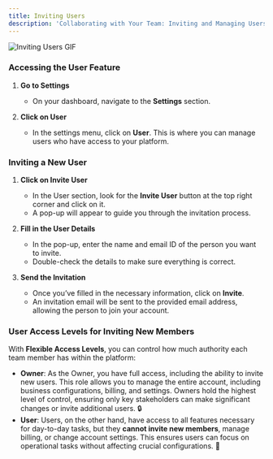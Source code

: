 ---
title: Inviting Users
description: 'Collaborating with Your Team: Inviting and Managing Users'
---
![Inviting Users GIF](./images/inviting%20users.gif)

### Accessing the User Feature

1. **Go to Settings**
    - On your dashboard, navigate to the **Settings** section.

2. **Click on User**
    - In the settings menu, click on **User**. This is where you can manage users who have access to your platform.

### Inviting a New User

1. **Click on Invite User**
    - In the User section, look for the **Invite User** button at the top right corner and click on it.
    - A pop-up will appear to guide you through the invitation process.

2. **Fill in the User Details**
    - In the pop-up, enter the name and email ID of the person you want to invite.
    - Double-check the details to make sure everything is correct.

3. **Send the Invitation**
    - Once you’ve filled in the necessary information, click on **Invite**.
    - An invitation email will be sent to the provided email address, allowing the person to join your account.

<Note>

### User Access Levels for Inviting New Members

With **Flexible Access Levels**, you can control how much authority each team member has within the platform:

- **Owner**: As the Owner, you have full access, including the ability to invite new users. This role allows you to manage the entire account, including business configurations, billing, and settings. Owners hold the highest level of control, ensuring only key stakeholders can make significant changes or invite additional users. 🔒
- **User**: Users, on the other hand, have access to all features necessary for day-to-day tasks, but they **cannot invite new members**, manage billing, or change account settings. This ensures users can focus on operational tasks without affecting crucial configurations. 👥

</Note>

